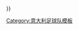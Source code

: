 {{fb team |t=-{zh-cn:亚特兰大;zh-tw:亞特蘭大;zh-hk:阿特蘭大}-|tan=阿特蘭大貝加莫足球會|tc=ITA|oc={{#if:{{{oc|}}}|{{{oc}}} }} }}<!--
--><noinclude>[[Category:意大利足球队模板]]</noinclude>